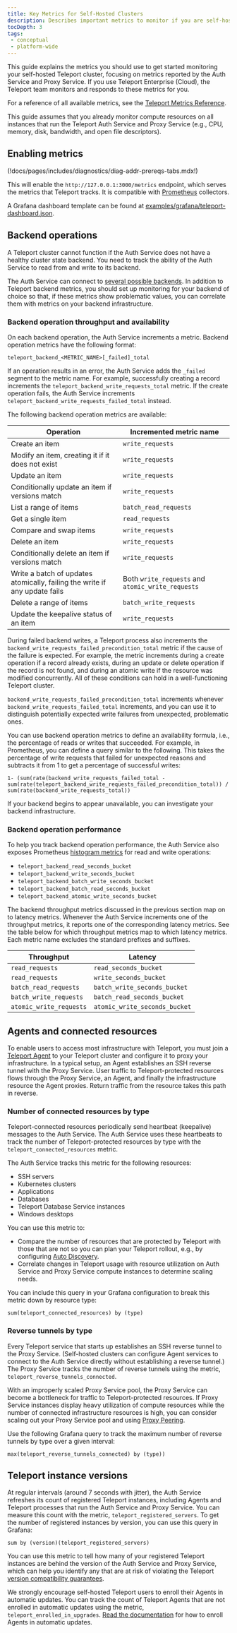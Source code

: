 ```yaml
---
title: Key Metrics for Self-Hosted Clusters
description: Describes important metrics to monitor if you are self-hosting Teleport.
tocDepth: 3
tags:
 - conceptual
 - platform-wide
---
```


This guide explains the metrics you should use to get started monitoring your
self-hosted Teleport cluster, focusing on metrics reported by the Auth Service
and Proxy Service. If you use Teleport Enterprise (Cloud), the Teleport team
monitors and responds to these metrics for you.

For a reference of all available metrics, see the [Teleport Metrics
Reference](../../../reference/monitoring/metrics.mdx).

This guide assumes that you already monitor compute resources on all instances
that run the Teleport Auth Service and Proxy Service (e.g., CPU, memory, disk,
bandwidth, and open file descriptors).

## Enabling metrics

(!docs/pages/includes/diagnostics/diag-addr-prereqs-tabs.mdx!)

This will enable the `http://127.0.0.1:3000/metrics` endpoint, which serves the
metrics that Teleport tracks. It is compatible with [Prometheus](https://prometheus.io/) collectors.

<Admonition type="tip" title="Grafana dashboard">

A Grafana dashboard template can be found at
[examples/grafana/teleport-dashboard.json](https://github.com/gravitational/teleport/blob/branch/v(=teleport.major_version=)/examples/grafana/teleport-dashboard.json).

</Admonition>

## Backend operations

A Teleport cluster cannot function if the Auth Service does not have a healthy
cluster state backend. You need to track the ability of the Auth Service to read
from and write to its backend. 

The Auth Service can connect to [several possible
backends](../../../reference/backends.mdx). In addition to Teleport backend
metrics, you should set up monitoring for your backend of choice so that, if
these metrics show problematic values, you can correlate them with metrics on
your backend infrastructure.

### Backend operation throughput and availability

On each backend operation, the Auth Service increments a metric. Backend
operation metrics have the following format:

```text
teleport_backend_<METRIC_NAME>[_failed]_total
```

If an operation results in an error, the Auth Service adds the `_failed` segment
to the metric name. For example, successfully creating a record increments the
`teleport_backend_write_requests_total` metric. If the create operation fails,
the Auth Service increments `teleport_backend_write_requests_failed_total`
instead.

The following backend operation metrics are available:

|Operation|Incremented metric name|
|---|---|
|Create an item|`write_requests`|
|Modify an item, creating it if it does not exist|`write_requests`|
|Update an item|`write_requests`|
|Conditionally update an item if versions match|`write_requests`|
|List a range of items|`batch_read_requests`|
|Get a single item|`read_requests`|
|Compare and swap items|`write_requests`|
|Delete an item|`write_requests`|
|Conditionally delete an item if versions match|`write_requests`|
|Write a batch of updates atomically, failing the write if any update fails|Both `write_requests` and `atomic_write_requests`|
|Delete a range of items|`batch_write_requests`|
|Update the keepalive status of an item|`write_requests`|

During failed backend writes, a Teleport process also increments the
`backend_write_requests_failed_precondition_total` metric if the cause of the
failure is expected. For example, the metric increments during a create
operation if a record already exists, during an update or delete operation if
the record is not found, and during an atomic write if the resource was modified
concurrently. All of these conditions can hold in a well-functioning Teleport
cluster. 

`backend_write_requests_failed_precondition_total`  increments whenever
`backend_write_requests_failed_total` increments, and you can use it to
distinguish potentially expected write failures from unexpected, problematic
ones.

You can use backend operation metrics to define an availability formula, i.e.,
the percentage of reads or writes that succeeded. For example, in Prometheus,
you can define a query similar to the following. This takes the percentage of
write requests that failed for unexpected reasons and subtracts it from 1 to get
a percentage of successful writes:

```
1- (sum(rate(backend_write_requests_failed_total -sum(rate(teleport_backend_write_requests_failed_precondition_total)) / sum(rate(backend_write_requests_total))
```

If your backend begins to appear unavailable, you can investigate your backend
infrastructure.

### Backend operation performance

To help you track backend operation performance, the Auth Service also exposes
Prometheus [histogram metrics](https://prometheus.io/docs/practices/histograms/)
for read and write operations:

- `teleport_backend_read_seconds_bucket`
- `teleport_backend_write_seconds_bucket`
- `teleport_backend_batch_write_seconds_bucket`
- `teleport_backend_batch_read_seconds_bucket`
- `teleport_backend_atomic_write_seconds_bucket`

The backend throughput metrics discussed in the previous section map on to
latency metrics. Whenever the Auth Service increments one of the throughput
metrics, it reports one of the corresponding latency metrics. See the table
below for which throughput metrics map to which latency metrics. Each metric
name excludes the standard prefixes and suffixes.

|Throughput|Latency|
|---|---|
|`read_requests`|`read_seconds_bucket`|
|`read_requests`|`write_seconds_bucket`|
|`batch_read_requests`|`batch_write_seconds_bucket`|
|`batch_write_requests`|`batch_read_seconds_bucket`|
|`atomic_write_requests`|`atomic_write_seconds_bucket`|

## Agents and connected resources

To enable users to access most infrastructure with Teleport, you must join a
[Teleport Agent](../../../enroll-resources/agents/agents.mdx) to your Teleport
cluster and configure it to proxy your infrastructure. In a typical setup, an
Agent establishes an SSH reverse tunnel with the Proxy Service. User traffic to
Teleport-protected resources flows through the Proxy Service, an Agent, and
finally the infrastructure resource the Agent proxies. Return traffic from the
resource takes this path in reverse.

### Number of connected resources by type

Teleport-connected resources periodically send heartbeat (keepalive) messages to
the Auth Service. The Auth Service uses these heartbeats to track the number of
Teleport-protected resources by type with the `teleport_connected_resources`
metric. 

The Auth Service tracks this metric for the following resources:

- SSH servers
- Kubernetes clusters
- Applications
- Databases
- Teleport Database Service instances
- Windows desktops

You can use this metric to:
- Compare the number of resources that are protected by Teleport with those that
  are not so you can plan your Teleport rollout, e.g., by configuring [Auto
  Discovery](../../../enroll-resources/auto-discovery/auto-discovery.mdx).
- Correlate changes in Teleport usage with resource utilization on Auth Service
  and Proxy Service compute instances to determine scaling needs.

You can include this query in your Grafana configuration to break this metric
down by resource type:

```text
sum(teleport_connected_resources) by (type)
```

### Reverse tunnels by type

Every Teleport service that starts up establishes an SSH reverse tunnel to the
Proxy Service. (Self-hosted clusters can configure Agent services to connect to
the Auth Service directly without establishing a reverse tunnel.) The Proxy
Service tracks the number of reverse tunnels using the metric,
`teleport_reverse_tunnels_connected`.

With an improperly scaled Proxy Service pool, the Proxy Service can become a
bottleneck for traffic to Teleport-protected resources. If Proxy Service
instances display heavy utilization of compute resources while the number of
connected infrastructure resources is high, you can consider scaling out your
Proxy Service pool and using [Proxy Peering](../operations/proxy-peering.mdx).

Use the following Grafana query to track the maximum number of reverse tunnels
by type over a given interval:

```text
max(teleport_reverse_tunnels_connected) by (type))
```

## Teleport instance versions

At regular intervals (around 7 seconds with jitter), the Auth Service refreshes
its count of registered Teleport instances, including Agents and Teleport
processes that run the Auth Service and Proxy Service. You can measure this
count with the metric, `teleport_registered_servers`. To get the number of
registered instances by version, you can use this query in Grafana:

```text
sum by (version)(teleport_registered_servers)
```

You can use this metric to tell how many of your registered Teleport instances
are behind the version of the Auth Service and Proxy Service, which can help you
identify any that are at risk of violating the Teleport [version compatibility
guarantees](../../../upgrading/overview.mdx). 

We strongly encourage self-hosted Teleport users to enroll their Agents in
automatic updates. You can track the count of Teleport Agents that are not
enrolled in automatic updates using the metric, `teleport_enrolled_in_upgrades`.
[Read the documentation](../../../upgrading/agent-managed-updates/agent-managed-updates.mdx) for how
to enroll Agents in automatic updates.

